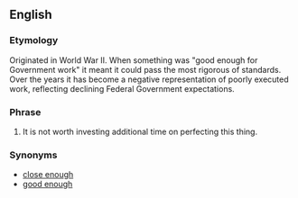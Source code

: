==English==

===Etymology===
Originated in World War II.  When something was "good enough for Government work" it meant it could pass the most rigorous of standards.  Over the years it has become a negative representation of poorly executed work, reflecting declining Federal Government expectations.  <!--i.e. the wackiest things have Federal Grants.-->

===Phrase===
{{infl|en|Phrasebook|head=[[close enough for government work]]}}

# {{idiom|jocular|disparaging|slang}} It is not worth investing additional time on perfecting this thing.

===Synonyms===
* [[close enough]]
* [[good enough]]